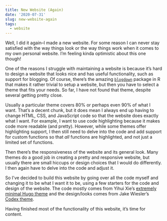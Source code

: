 ```yaml
---
title: New Website (Again)
date: '2020-07-31'
slug: new-website-again
tags: 
  - website
---
```


Well, I did it again--I made a new website. For some reason I can never stay satisfied with the way things look or the way things work when it comes to my own personal website. I'm feeling kinda optimistic about this one though!

One of the reasons I struggle with maintaining a website is because it's hard to design a website that looks nice and has useful functionality, such as support for blogging. Of course, there's the amazing [`blogdown`](https://bookdown.org/yihui/blogdown/) package in R that makes it rather trivial to setup a website, but then you have to select a theme that fits your needs. So far, I have not found that theme, despite several getting pretty close.

Usually a particular theme covers 80% or perhaps even 90% of what I want. That's a decent chunk, but it does mean I always end up having to change HTML, CSS, and JavaScript code so that the website does exactly what I want. For example, I want to use code highlighting because it makes code more readable (and pretty). However, while some themes offer highlighting support, I then still need to delve into the code and add support for custom functions so that *all* functions are highlighted, and not just a limited set of functions.

Then there's the responsiveness of the website and its general look. Many themes do a good job in creating a pretty and responsive website, but usually there are small hiccups or design choices that I would do differently. I then again have to delve into the code and adjust it.

So I've decided to build this website by going over all the code myself and changing it to be what I want it to be, using a few starters for the code and design of the website. The code mostly comes from Yihui Xie's [extremely minimal Hugo theme](https://github.com/yihui/hugo-xmin) and the design/looks comes from Jake Wiesler's [Codex theme](https://themes.gohugo.io/hugo-theme-codex/). 

Having finished most of the functionality of this website, it's time for content.